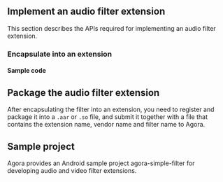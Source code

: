 <PlatformWrapper platform="android">



## Implement an audio filter extension

This section describes the APIs required for implementing an audio filter extension.




### Encapsulate into an extension





#### Sample code




## Package the audio filter extension


After encapsulating the filter into an extension, you need to register and package it into a `.aar` or `.so` file, and submit it together with a file that contains the extension name, vendor name and filter name to Agora.




## Sample project

Agora provides an Android sample project <Link to="{{GLOBAL.AGORA_API_EXAMPLES_ANDROID_DIR_TREE}}/agora-simple-filter">agora-simple-filter</Link> for developing audio and video filter extensions.


</PlatformWrapper>